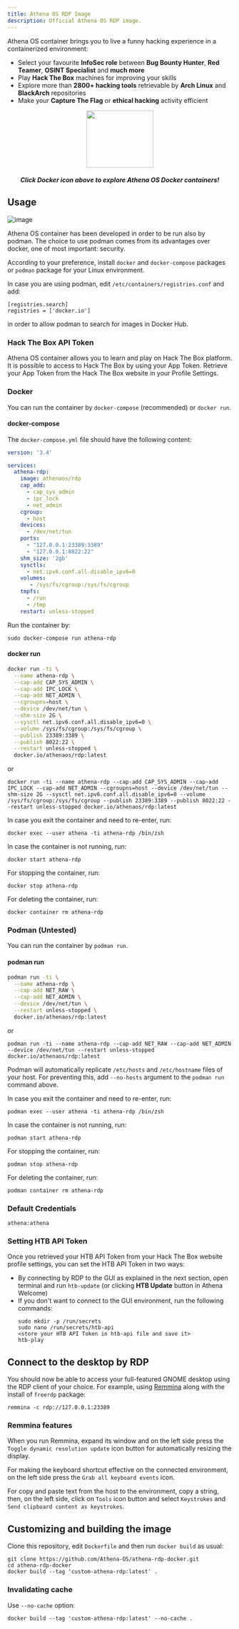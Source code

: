 ```yaml
---
title: Athena OS RDP Image
description: Official Athena OS RDP image.
---
```


Athena OS container brings you to live a funny hacking experience in a containerized environment:

* Select your favourite **InfoSec role** between **Bug Bounty Hunter**, **Red Teamer**, **OSINT Specialist** and **much more**
* Play **Hack The Box** machines for improving your skills
* Explore more than **2800+ hacking tools** retrievable by **Arch Linux** and **BlackArch** repositories
* Make your **Capture The Flag** or **ethical hacking** activity efficient

<p align="center">
  <a href="https://hub.docker.com/u/athenaos"><img src="https://user-images.githubusercontent.com/83867734/224526828-b4f2a470-d539-494d-9ac0-34568a75af3a.png" width="150" height="128" /></a>
</p>
<h5 align="center">
Click Docker icon above to explore Athena OS Docker containers!
</h5>

## Usage

![image](@assets/images/container-motd.png)

Athena OS container has been developed in order to be run also by podman. The choice to use podman comes from its advantages over docker, one of most important: security.

According to your preference, install `docker` and `docker-compose` packages or `podman` package for your Linux environment.

In case you are using podman, edit `/etc/containers/registries.conf` and add:
```
[registries.search]
registries = ['docker.io']
```
in order to allow podman to search for images in Docker Hub.

### Hack The Box API Token

Athena OS container allows you to learn and play on Hack The Box platform. It is possible to access to Hack The Box by using your App Token. Retrieve your App Token from the Hack The Box website in your Profile Settings.

### Docker

You can run the container by `docker-compose` (recommended) or `docker run`.

#### docker-compose

The `docker-compose.yml` file should have the following content:
```yaml
version: '3.4'

services:
  athena-rdp:
    image: athenaos/rdp
    cap_add:
      - cap_sys_admin
      - ipc_lock
      - net_admin
    cgroup:
      - host
    devices:
      - /dev/net/tun
    ports:
      - "127.0.0.1:23389:3389"
      - "127.0.0.1:8022:22"
    shm_size: '2gb'
    sysctls:
      - net.ipv6.conf.all.disable_ipv6=0
    volumes:
       - /sys/fs/cgroup:/sys/fs/cgroup
    tmpfs:
      - /run
      - /tmp
    restart: unless-stopped
```

Run the container by:
```
sudo docker-compose run athena-rdp
```

#### docker run

```bash
docker run -ti \
  --name athena-rdp \
  --cap-add CAP_SYS_ADMIN \
  --cap-add IPC_LOCK \
  --cap-add NET_ADMIN \
  --cgroupns=host \
  --device /dev/net/tun \
  --shm-size 2G \
  --sysctl net.ipv6.conf.all.disable_ipv6=0 \
  --volume /sys/fs/cgroup:/sys/fs/cgroup \
  --publish 23389:3389 \
  --publish 8022:22 \
  --restart unless-stopped \
  docker.io/athenaos/rdp:latest
```
or
```
docker run -ti --name athena-rdp --cap-add CAP_SYS_ADMIN --cap-add IPC_LOCK --cap-add NET_ADMIN --cgroupns=host --device /dev/net/tun --shm-size 2G --sysctl net.ipv6.conf.all.disable_ipv6=0 --volume /sys/fs/cgroup:/sys/fs/cgroup --publish 23389:3389 --publish 8022:22 --restart unless-stopped docker.io/athenaos/rdp:latest
```

In case you exit the container and need to re-enter, run:
```
docker exec --user athena -ti athena-rdp /bin/zsh
```
In case the container is not running, run:
```
docker start athena-rdp
```

For stopping the container, run:
```
docker stop athena-rdp
```

For deleting the container, run:
```
docker container rm athena-rdp
```

### Podman (Untested)

You can run the container by `podman run`.

#### podman run

```bash
podman run -ti \
  --name athena-rdp \
  --cap-add NET_RAW \
  --cap-add NET_ADMIN \
  --device /dev/net/tun \
  --restart unless-stopped \
  docker.io/athenaos/rdp:latest
```
or
```
podman run -ti --name athena-rdp --cap-add NET_RAW --cap-add NET_ADMIN --device /dev/net/tun --restart unless-stopped docker.io/athenaos/rdp:latest
```

Podman will automatically replicate `/etc/hosts` and `/etc/hostname` files of your host. For preventing this, add `--no-hosts` argument to the `podman run` command above.

In case you exit the container and need to re-enter, run:
```
podman exec --user athena -ti athena-rdp /bin/zsh
```
In case the container is not running, run:
```
podman start athena-rdp
```

For stopping the container, run:
```
podman stop athena-rdp
```

For deleting the container, run:
```
podman container rm athena-rdp
```

### Default Credentials

```
athena:athena
```

### Setting HTB API Token

Once you retrieved your HTB API Token from your Hack The Box website profile settings, you can set the HTB API Token in two ways:
* By connecting by RDP to the GUI as explained in the next section, open terminal and run `htb-update` (or clicking **HTB Update** button in Athena Welcome)
* If you don't want to connect to the GUI environment, run the following commands:
  ```
  sudo mkdir -p /run/secrets
  sudo nano /run/secrets/htb-api
  <store your HTB API Token in htb-api file and save it>
  htb-play
  ```
  
## Connect to the desktop by RDP

You should now be able to access your full-featured GNOME desktop using
the RDP client of your choice. For example, using [Remmina](https://remmina.org) along with the install of `freerdp` package:

```
remmina -c rdp://127.0.0.1:23389
```

### Remmina features

When you run Remmina, expand its window and on the left side press the `Toggle dynamic resolution update` icon button for automatically resizing the display.

For making the keyboard shortcut effective on the connected environment, on the left side press the `Grab all keyboard events` icon.

For copy and paste text from the host to the environment, copy a string, then, on the left side, click on `Tools` icon button and select `Keystrokes` and `Send clipboard content as keystrokes`.

## Customizing and building the image

Clone this repository, edit `Dockerfile` and then run `docker build` as usual:

```
git clone https://github.com/Athena-OS/athena-rdp-docker.git
cd athena-rdp-docker
docker build --tag 'custom-athena-rdp:latest' .
```

### Invalidating cache

Use `--no-cache` option:

```
docker build --tag 'custom-athena-rdp:latest' --no-cache .
```